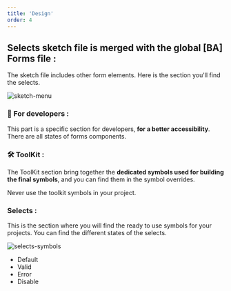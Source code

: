 ```yaml
---
title: 'Design'
order: 4
---
```


## Selects sketch file is merged with the global [BA] Forms file :

The sketch file includes other form elements. Here is the section you'll find the selects.

![sketch-menu](selects--sketch-menu.png)

### 👾 For developers :

This part is a specific section for developers, **for a better accessibility**. There are all states of forms components.

### 🛠 ToolKit :

The ToolKit section bring together the **dedicated symbols used for building the final symbols**, and you can find them in the symbol overrides.
<br />

<Hint type="dont">
  <HintItem dont>
    Never use the toolkit symbols in your project.
  </HintItem>
</Hint>

### Selects :

This is the section where you will find the ready to use symbols for your projects. You can find the different states of the selects.

![selects-symbols](selects-symbols.png)

- Default
- Valid
- Error
- Disable

